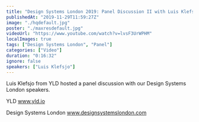 ```yaml
---
title: "Design Systems London 2019: Panel Discussion II with Luis Klefsjo"
publishedAt: "2019-11-29T11:59:27Z"
image: "./hqdefault.jpg"
poster: "./maxresdefault.jpg"
videoUrl: "https://www.youtube.com/watch?v=lvsF3UrWPHM"
localImages: true
tags: ["Design Systems London", "Panel"]
categories: ["Video"]
duration: "0:16:32"
ignore: false
speakers: ["Luis Klefsjo"]
---
```


Luis Klefsjo from YLD hosted a panel discussion with our Design Systems London speakers.

YLD
www.yld.io

Design Systems London
www.designsystemslondon.com
